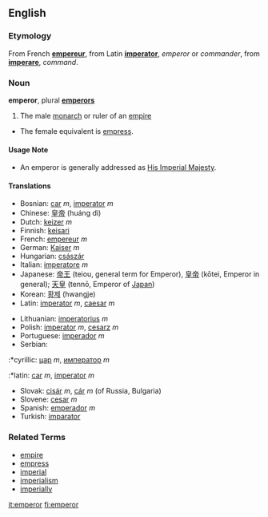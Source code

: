 ==English==
===Etymology===
From French '''[[empereur]]''', from Latin '''[[imperator]]''', ''emperor'' or ''commander'', from '''[[imperare]]''', ''command''.

===Noun===
'''emperor''', plural '''[[emperors]]'''

#The male [[monarch]] or ruler of an [[empire]]
*The female equivalent is [[empress]].

====Usage Note====
* An emperor is generally addressed as [[His Imperial Majesty]].

====Translations====
{{top}}
*Bosnian: [[car]] ''m'', [[imperator]] ''m''
*Chinese: [[皇帝]] (huáng dì)
*Dutch: [[keizer]] ''m''
*Finnish: [[keisari]]
*French: [[empereur]] ''m''
*German: [[Kaiser]] ''m''
*Hungarian: [[császár]]
*Italian: [[imperatore]] ''m''
*Japanese: [[帝王]] (teiou, general term for Emperor), [[皇帝]] (kōtei, Emperor in general); [[天皇]] (tennō, Emperor of [[Japan]])
*Korean: [[황제]] (hwangje)
*Latin: [[imperator]] ''m'', [[caesar]] ''m''
{{mid}}
*Lithuanian: [[imperatorius]] ''m''
*Polish: [[imperator]] ''m'', [[cesarz]] ''m''
*Portuguese: [[imperador]] ''m''
*Serbian:
:*cyrillic: [[цар]] ''m'', [[император]] ''m''
:*latin: [[car]] ''m'', [[imperator]] ''m''
*Slovak: [[cisár]] ''m'', [[cár]] ''m'' (of Russia, Bulgaria)
*Slovene: [[cesar]] ''m''
*Spanish: [[emperador]] ''m''
*Turkish: [[imparator]]
{{bottom}}

===Related Terms===
*[[empire]]
*[[empress]]
*[[imperial]]
*[[imperialism]]
*[[imperially]]

[[it:emperor]]
[[fi:emperor]]